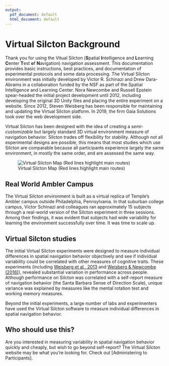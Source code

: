 ```yaml
---
output:
  pdf_document: default
  html_document: default
---
```

# Virtual Silcton Background

Thank you for using the Vitual Silcton (**S**patial **I**ntelligence and **L**earning **C**enter **T**est **o**f **N**avigation) navigation assessment. This documentation provides basic instructions, best practices, and documentation of experimental protocols and some data processing. The Virtual Silcton environment was initially developed by Victor R. Schinazi and Drew Dara-Abrams in a collaboration funded by the NSF as part of the Spatial Intelligence and Learning Center. Nora Newcombe and Russell Epstein spear-headed the initial project development until 2012, including developing the original 3D Unity files and placing the entire experiment on a website. Since 2012, Steven Weisberg has been responsible for maintaining and updating the Virtual Silcton platform. In 2019, the firm Gaia Solutions took over the web development side. 

Virtual Silcton has been designed with the idea of creating a *semi-customizable* but largely standard 3D virtual environment measure of navigation behavior. Silcton trades off flexibility for stability. Although not all experimental designs are possible, this means that most studies which use Silcton are comparable because all participants experience largely the same environment, in mostly the same order, and are assessed the same way. 

![Virtual Silcton Map (Red lines highlight main routes)](./figs/Red_Lines_Added_Full_Info_Silcton_map_NoBG.jpg)

## Real World Ambler Campus

The Virtual Silcton environment is built as a virtual replica of Temple's Ambler campus outside Philadelphia, Pennsylvania. In that suburban college campus, Victor Schinazi and colleagues ran approximately 15 subjects through a real-world version of the Silcton experiment in three sessions. Among their findings, it was evident that subjects had wide variability for learning the environment successfully over time. It was time to scale up. 

## Virtual Silcton studies

The initial Virtual Silcton experiments were designed to measure individual differences in spatial navigation behavior objectively and see if individual variability could be correlated with other measures of cognitive traits. These experiments (including [Weisberg et al., 2013](https://psycnet.apa.org/fulltext/2013-44238-001.html) and [Weisberg & Newcombe (2016)](https://psycnet.apa.org/fulltext/2015-52470-001.html)), revealed substantial variation in performance across people. Although performance on Silcton was correlated with a self-report measure of navigation behavior (the Santa Barbara Sense of Direction Scale), unique variance was explained by measures like the mental rotation test and working memory measures. 

Beyond the initial experiments, a large number of labs and experimenters have used the Virtual Silcton software to measure individual differences in spatial navigation behavior. 

## Who should use this? 

Are you interested in measuring variability in spatial navigation behavior quickly and cheaply, but wish to go beyond self-report? The Virtual Silcton website may be what you're looking for. Check out [Administering to Participants].